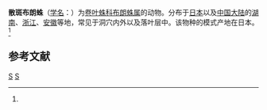 {{Speciesbox
| taxon = Brommella punctosparsa
| binomial_authority = (Oi, 1957)<ref name='id14032'>{{cite web| url =http://www.bioinfo.cn/db05/BjdwSpecies.php?action=view&id=14032| title =散斑布朗蛛| work =《中国动物物种编目数据库》| publisher =中国科学院微生物研究所| author =中国科学院动物研究所| accessdate =2009-04-28| deadurl =yes| archiveurl =https://web.archive.org/web/20160305025323/http://www.bioinfo.cn/db05/BjdwSpecies.php?action=view&id=14032| archivedate =2016-03-05}}</ref>
}}

'''散斑布朗蛛'''（[[学名|学名]]：{{lang|la|''Brommella punctosparsa''}}）为[[卷叶蛛科|卷叶蛛科]][[布朗蛛属|布朗蛛属]]的动物。分布于[[日本|日本]]以及[[中国大陆|中国大陆]]的[[湖南|湖南]]、[[浙江|浙江]]、[[安徽|安徽]]等地，常见于洞穴内外以及落叶层中。该物种的模式产地在日本。<ref name='id14032'/>

== 参考文献 ==
{{reflist}}

{{蜘蛛小作品}}

{{taxonbar}}
[[Category:_1957年描述的动物|S]]
[[Category:布朗蛛属|S]]